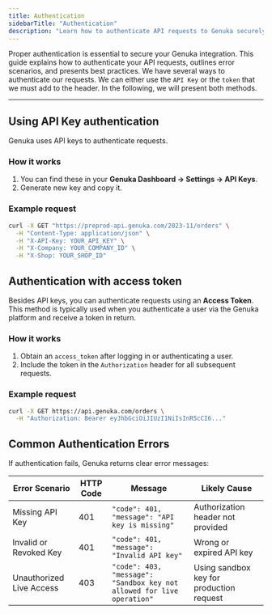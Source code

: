 ```yaml
---
title: Authentication
sidebarTitle: "Authentication"
description: "Learn how to authenticate API requests to Genuka securely and handle possible authentication errors."
---
```



Proper authentication is essential to secure your Genuka integration. This guide explains how to authenticate your API requests, outlines error scenarios, and presents best practices.
We have several ways to authenticate our requests. We can either use the ```API Key``` or the ```token``` that we must add to the header.
In the following, we will present both methods.

---

## Using API Key authentication

Genuka uses API keys to authenticate requests. 

### How it works

1. You can find these in your **Genuka Dashboard -> Settings -> API Keys**.
2. Generate new key and copy it. 

### Example request

```bash 
curl -X GET "https://preprod-api.genuka.com/2023-11/orders" \
  -H "Content-Type: application/json" \
  -H "X-API-Key: YOUR_API_KEY" \
  -H "X-Company: YOUR_COMPANY_ID" \
  -H "X-Shop: YOUR_SHOP_ID"
```


## Authentication with access token

Besides API keys, you can authenticate requests using an **Access Token**.  
This method is typically used when you authenticate a user via the Genuka platform and receive a token in return.


### How it works

1. Obtain an `access_token` after logging in or authenticating a user.  
2. Include the token in the `Authorization` header for all subsequent requests.  


### Example request

```bash
curl -X GET https://api.genuka.com/orders \
  -H "Authorization: Bearer eyJhbGciOiJIUzI1NiIsInR5cCI6..."
```

## Common Authentication Errors

If authentication fails, Genuka returns clear error messages:

| Error Scenario            | HTTP Code | Message                                             | Likely Cause                                  |
|----------------------------|-----------|-----------------------------------------------------|-----------------------------------------------|
| Missing API Key            | 401       | `"code": 401, "message": "API key is missing"`      | Authorization header not provided             |
| Invalid or Revoked Key     | 401       | `"code": 401, "message": "Invalid API key"`         | Wrong or expired API key                      |
| Unauthorized Live Access   | 403       | `"code": 403, "message": "Sandbox key not allowed for live operation"` | Using sandbox key for production request |






